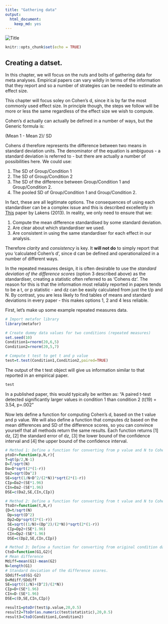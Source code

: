```yaml
---
title: "Gathering data"
output:
  html_document: 
    keep_md: yes
---
```

![](https://images2.imgbox.com/24/71/0KH49y9V_o.png "Title")
```r
knitr::opts_chunk$set(echo = TRUE)
```

## Creating a datset.



In this chapter, we will focus on the nuts and bolts of gathering data for meta analyses.  Empirical papers can vary wildly in terms of the information that they report and so a number of strategies can be needed to estimate an effect size.

This chapter will focus soley on Cohen's d, since it is by far the most commonly used effect size. In principle though, the steps we follow will be more or less the same regardless of the effect size we wish to compute.

Cohen's d actually can actually be defined in a number of ways, but the Generic formula is:

(Mean 1 - Mean 2)/ SD

Cohens d therefore represents the difference between two means in standard deviation units. The denominator of the equation is ambiguous - a standard deviation is referred to - but there are actually a number of possibilities here. We could use:

1. The SD of Group/Condition 1
2. The SD of Group/Condition 2
3. The SD of the difference between Group/Condition 1 and Group/Condition 2.
4. The pooled SD of Group/Condition 1 and Group/Condition 2.

In fact, these are all legitimate options. The consequences of using each standardiser can be a complex issue and this is described excellently in [This](https://www.frontiersin.org/articles/10.3389/fpsyg.2013.00863/full) paper by Lakens (2013). In reality, we only need to ensure that we:

1. Compute the mean difference standardised by some standard deviation.
2. Are clear about which standardiser we used.
3. Are consistent in using the same standardiser for each effect in our analysis.

Therefore *clarity* and *consistency* is key. It **will not do** to simply report that you 'calculated Cohen's d', since d can be defined and operationalized in a number of different ways.

In the repeated measures design, it is often desirable to use the *standard deviation of the difference scores* (option 3 described above) as the standardiser, creating a statistic often referred to as 'Cohens dz'. The reason for this is that the information most reliably reported in papers tends to be a t, or p statistic - and dz can be easily calculated from just the t/p and N. By contrast, you are less likely to find tables of means and standard deviations in every paper - this makes options 1, 2 and 4 less reliable. 

First, let's make up some example repeated measures data.
```r
# Import metafor library
library(metafor)

# Create dummy data values for two conditions (repeated measures) 
set.seed(10)
Condition1=rnorm(20,6,5)
Condition2=rnorm(20,5,7)

# Compute t test to get t and p value
test=t.test(Condition1,Condition2,paired=TRUE)
```

The output of the t test object will give us information similar to that reported in an empirical paper.

```r
test

```

In a published paper, this would typically be written as: "A paired t-test detected significantly larger values in condition 1 than condition 2 (t(19) = 3.54, p=.002"

Now lets define a function for computing Cohen's d, based on the t value and p value. We will also define a function that computes dz based on the mean differences and SD of the difference scores, so you can convince yourself that all methods return the same results. Each function returns [1] dz, [2] the standard error of dz, [3] the lower bound of the confidence interval and [4] the upper bound of the confidence interval.

```r
# Method 1: Define a function for converting from p value and N to Cohen's dz and 95% CI's
ptoDr=function(p,N,r){
T=qt(p/2,N-1)
D=T/sqrt(N)
Da=D*sqrt(2*(1-r))
Da2=sqrt(Da^2)
SE=sqrt(1/N+D^2/(2*N))*sqrt(2*(1-r))
CIp=Da2+(SE*1.96)
CIn=Da2-(SE*1.96)
DSE=c(Da2,SE,CIn,CIp)}

# Method 2: Define a function for converting from t value and N to Cohen's dz and 95% CI's
TtoDr=function(t,N,r)
{D=t/sqrt(N)
 Dp=sqrt(D^2)
 Dp2=Dp*sqrt(2*(1-r))
 SE=sqrt((1/N)+(Dp^2)/(2*N))*sqrt(2*(1-r))
 CIp=Dp2+(SE*1.96)
 CIn=Dp2-(SE*1.96)
 DSE=c(Dp2,SE,CIn,CIp)}

# Method 3: Define a function for converting from original condition data to Cohen's dz and 95% CI's
CtoD=function(G1,G2){
# Mean difference
Mdiff=mean(G1)-mean(G2)
N=length(G1)
# Standard deviation of the difference scores. 
SDdiff=sd(G1-G2)
D=Mdiff/SDdiff
SE=sqrt((1/N)+(D^2)/(2*N))
CIp=D+(SE*1.96)
CIn=D-(SE*1.96)
DSE=c(D,SE,CIn,CIp)}

result1=ptoDr(test$p.value,20,0.5)
result2=TtoDr(as.numeric(test$statistic),20,0.5)
result3=CtoD(Condition1,Condition2)

```






